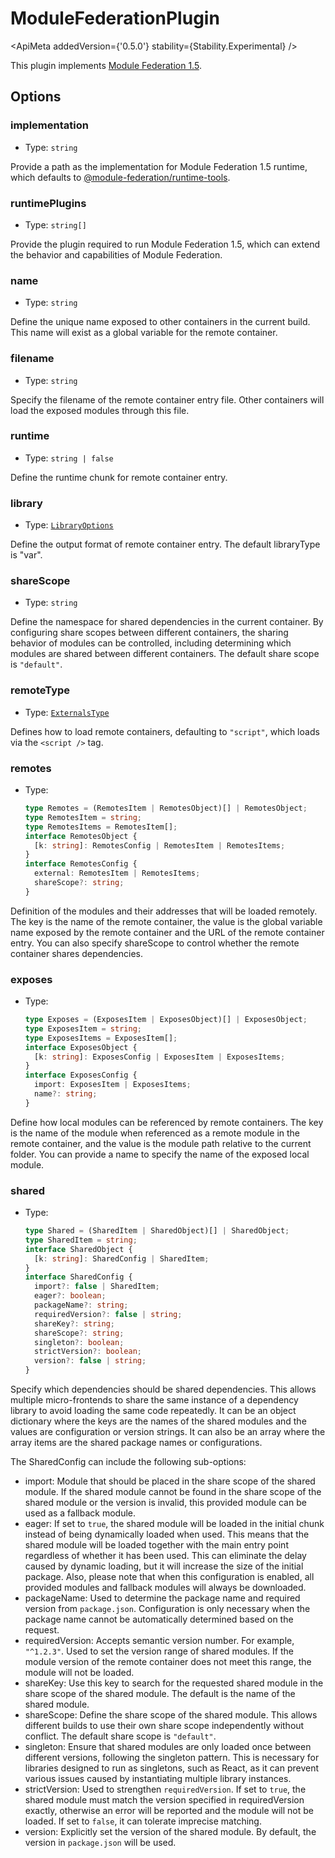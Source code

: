 
# ModuleFederationPlugin

<ApiMeta addedVersion={'0.5.0'} stability={Stability.Experimental} />

This plugin implements [Module Federation 1.5](https://github.com/module-federation/universe/tree/main/packages/enhanced).

## Options

### implementation

- Type: `string`

Provide a path as the implementation for Module Federation 1.5 runtime, which defaults to [@module-federation/runtime-tools](https://github.com/module-federation/universe/tree/main/packages/runtime-tools).

### runtimePlugins

- Type: `string[]`

Provide the plugin required to run Module Federation 1.5, which can extend the behavior and capabilities of Module Federation.

### name

- Type: `string`

Define the unique name exposed to other containers in the current build. This name will exist as a global variable for the remote container.

### filename

- Type: `string`

Specify the filename of the remote container entry file. Other containers will load the exposed modules through this file.

### runtime

- Type: `string | false`

Define the runtime chunk for remote container entry.

### library

- Type: [`LibraryOptions`](/config/output#outputlibrary)

Define the output format of remote container entry. The default libraryType is "var".

### shareScope

- Type: `string`

Define the namespace for shared dependencies in the current container. By configuring share scopes between different containers, the sharing behavior of modules can be controlled, including determining which modules are shared between different containers. The default share scope is `"default"`.

### remoteType

- Type: [`ExternalsType`](/config/externals#externalstype)

Defines how to load remote containers, defaulting to `"script"`, which loads via the `<script />` tag.

### remotes

- Type:
  ```ts
  type Remotes = (RemotesItem | RemotesObject)[] | RemotesObject;
  type RemotesItem = string;
  type RemotesItems = RemotesItem[];
  interface RemotesObject {
    [k: string]: RemotesConfig | RemotesItem | RemotesItems;
  }
  interface RemotesConfig {
    external: RemotesItem | RemotesItems;
    shareScope?: string;
  }
  ```

Definition of the modules and their addresses that will be loaded remotely. The key is the name of the remote container, the value is the global variable name exposed by the remote container and the URL of the remote container entry. You can also specify shareScope to control whether the remote container shares dependencies.

### exposes

- Type:
  ```ts
  type Exposes = (ExposesItem | ExposesObject)[] | ExposesObject;
  type ExposesItem = string;
  type ExposesItems = ExposesItem[];
  interface ExposesObject {
    [k: string]: ExposesConfig | ExposesItem | ExposesItems;
  }
  interface ExposesConfig {
    import: ExposesItem | ExposesItems;
    name?: string;
  }
  ```

Define how local modules can be referenced by remote containers. The key is the name of the module when referenced as a remote module in the remote container, and the value is the module path relative to the current folder. You can provide a name to specify the name of the exposed local module.

### shared

- Type:
  ```ts
  type Shared = (SharedItem | SharedObject)[] | SharedObject;
  type SharedItem = string;
  interface SharedObject {
    [k: string]: SharedConfig | SharedItem;
  }
  interface SharedConfig {
    import?: false | SharedItem;
    eager?: boolean;
    packageName?: string;
    requiredVersion?: false | string;
    shareKey?: string;
    shareScope?: string;
    singleton?: boolean;
    strictVersion?: boolean;
    version?: false | string;
  }
  ```

Specify which dependencies should be shared dependencies. This allows multiple micro-frontends to share the same instance of a dependency library to avoid loading the same code repeatedly. It can be an object dictionary where the keys are the names of the shared modules and the values are configuration or version strings. It can also be an array where the array items are the shared package names or configurations.

The SharedConfig can include the following sub-options:

- import: Module that should be placed in the share scope of the shared module. If the shared module cannot be found in the share scope of the shared module or the version is invalid, this provided module can be used as a fallback module.
- eager: If set to `true`, the shared module will be loaded in the initial chunk instead of being dynamically loaded when used. This means that the shared module will be loaded together with the main entry point regardless of whether it has been used. This can eliminate the delay caused by dynamic loading, but it will increase the size of the initial package. Also, please note that when this configuration is enabled, all provided modules and fallback modules will always be downloaded.
- packageName: Used to determine the package name and required version from `package.json`. Configuration is only necessary when the package name cannot be automatically determined based on the request.
- requiredVersion: Accepts semantic version number. For example, `"^1.2.3"`. Used to set the version range of shared modules. If the module version of the remote container does not meet this range, the module will not be loaded.
- shareKey: Use this key to search for the requested shared module in the share scope of the shared module. The default is the name of the shared module.
- shareScope: Define the share scope of the shared module. This allows different builds to use their own share scope independently without conflict. The default share scope is `"default"`.
- singleton: Ensure that shared modules are only loaded once between different versions, following the singleton pattern. This is necessary for libraries designed to run as singletons, such as React, as it can prevent various issues caused by instantiating multiple library instances.
- strictVersion: Used to strengthen `requiredVersion`. If set to `true`, the shared module must match the version specified in requiredVersion exactly, otherwise an error will be reported and the module will not be loaded. If set to `false`, it can tolerate imprecise matching.
- version: Explicitly set the version of the shared module. By default, the version in `package.json` will be used.
